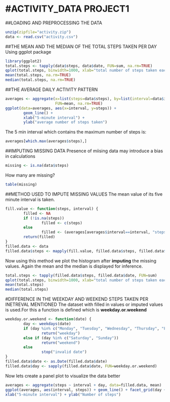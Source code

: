 #ACTIVITY_DATA PROJECT1
=====================================
##LOADING AND PREPROCESSING THE DATA
```{r}
unzip(zipfile="activity.zip")
data <- read.csv("activity.csv")
```
##THE MEAN AND THE MEDIAN OF THE TOTAL STEPS TAKEN PER DAY
Using ggplot package
```{r}
library(ggplot2)
total.steps <- tapply(data$steps, data$date, FUN=sum, na.rm=TRUE)
qplot(total.steps, binwidth=1000, xlab="total number of steps taken each day")
mean(total.steps, na.rm=TRUE)
median(total.steps, na.rm=TRUE)
```
##THE AVERAGE DAILY ACTIVITY PATTERN
```{r}
averages <- aggregate(x=list(steps=data$steps), by=list(interval=data$interval),
                      FUN=mean, na.rm=TRUE)
ggplot(data=averages, aes(x=interval, y=steps)) +
        geom_line() +
        xlab("5-minute interval") +
        ylab("average number of steps taken")
```
The 5 min interval which contains the maximum number of steps is:
```{r}
averages[which.max(averages$steps),]
```
##IMPUTING MISSING DATA
Presence of miising data may introduce a bias in calculations
```{r}
missing <- is.na(data$steps)
```
How many are missing?
```{r}
table(missing)
```
##METHOD USED TO IMPUTE MISSING VALUES
The mean value of its five minute interval is taken.
```{r}
fill.value <- function(steps, interval) {
        filled <- NA
        if (!is.na(steps))
                filled <- c(steps)
        else
                filled <- (averages[averages$interval==interval, "steps"])
        return(filled)
}
filled.data <- data
filled.data$steps <- mapply(fill.value, filled.data$steps, filled.data$interval)
```
Now using this method we plot the histogram after **imputing** the missing values.
Again the mean and the median is displayed for inference.
```{r}
total.steps <- tapply(filled.data$steps, filled.data$date, FUN=sum)
qplot(total.steps, binwidth=1000, xlab="total number of steps taken each day")
mean(total.steps)
median(total.steps)
```
#DIFFERENCE IN THE WEEKDAY AND WEEKEND STEPS TAKEN PER INETREVAL MENTIONED
The dataset with filled in values or imputed values is used.For this a function is defined which is **weekday.or.weekend**
```{r}
weekday.or.weekend <- function(date) {
        day <- weekdays(date)
        if (day %in% c("Monday", "Tuesday", "Wednesday", "Thursday", "Friday"))
                return("weekday")
        else if (day %in% c("Saturday", "Sunday"))
                return("weekend")
        else
                stop("invalid date")
}
filled.data$date <- as.Date(filled.data$date)
filled.data$day <- sapply(filled.data$date, FUN=weekday.or.weekend)
```
Now lets create a panel plot to visualize the data better
```{r}
averages <- aggregate(steps ~ interval + day, data=filled.data, mean)
ggplot(averages, aes(interval, steps)) + geom_line() + facet_grid(day ~ .) +
xlab("5-minute interval") + ylab("Number of steps")
```